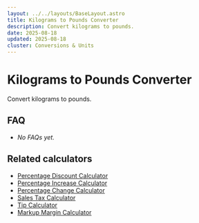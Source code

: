 ```yaml
---
layout: ../../layouts/BaseLayout.astro
title: Kilograms to Pounds Converter
description: Convert kilograms to pounds.
date: 2025-08-18
updated: 2025-08-18
cluster: Conversions & Units
---
```





# Kilograms to Pounds Converter

Convert kilograms to pounds.

<Calculator schema={schema} />

## FAQ

- _No FAQs yet._

## Related calculators
- [Percentage Discount Calculator](/calculators/percentage-discount-calculator/)
- [Percentage Increase Calculator](/calculators/percentage-increase-calculator/)
- [Percentage Change Calculator](/calculators/percentage-change-calculator/)
- [Sales Tax Calculator](/calculators/sales-tax-calculator/)
- [Tip Calculator](/calculators/tip-calculator/)
- [Markup Margin Calculator](/calculators/markup-margin-calculator/)

